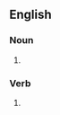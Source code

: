 ==English==

===Noun===
{{en-noun}}

# {{eye dialect of|figure}}

===Verb===
{{en-verb}}

# {{eye dialect of|figure}}
{{count page|[[Wiktionary:Page count]]}}